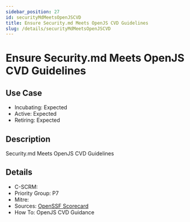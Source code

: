 ```yaml
---
sidebar_position: 27
id: securityMdMeetsOpenJSCVD
title: Ensure Security.md Meets OpenJS CVD Guidelines
slug: /details/securityMdMeetsOpenJSCVD
---
```


# Ensure Security.md Meets OpenJS CVD Guidelines

## Use Case

- Incubating: Expected
- Active: Expected
- Retiring: Expected

## Description

Security.md Meets OpenJS CVD Guidelines 

## Details

- C-SCRM: 
- Priority Group: P7
- Mitre: 
- Sources: [OpenSSF Scorecard](https://github.com/ossf/scorecard/blob/main/docs/checks.md#security-policy)
- How To: OpenJS CVD Guidance

